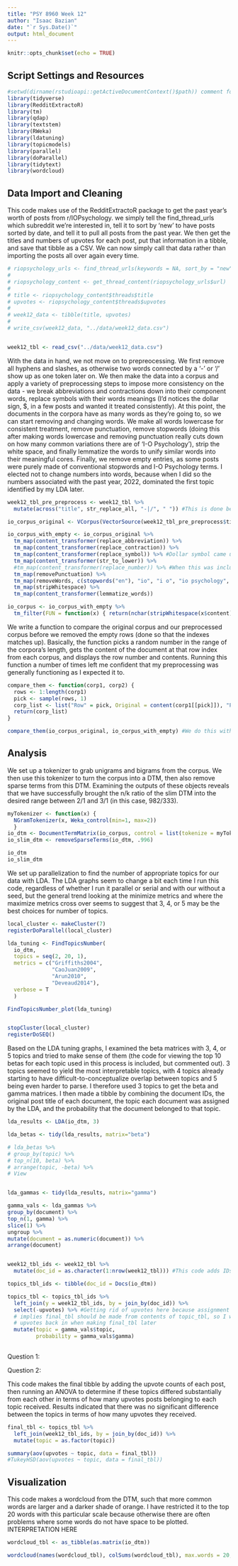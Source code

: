 ```yaml
---
title: "PSY 8960 Week 12"
author: "Isaac Bazian"
date: "`r Sys.Date()`"
output: html_document
---
```


```r
knitr::opts_chunk$set(echo = TRUE)
```


## Script Settings and Resources
```r
#setwd(dirname(rstudioapi::getActiveDocumentContext()$path)) comment for now, probably won't need
library(tidyverse)
library(RedditExtractoR)
library(tm)
library(qdap)
library(textstem)
library(RWeka)
library(ldatuning)
library(topicmodels)
library(parallel)
library(doParallel)
library(tidytext)
library(wordcloud)
```

## Data Import and Cleaning

This code makes use of the RedditExtractoR package to get the past year's worth of posts from r/IOPsychology. we simply tell the find_thread_urls which subreddit we're interested in, tell it to sort by 'new' to have posts sorted by date, and tell it to pull all posts from the past year. We then get the titles and numbers of upvotes for each post, put that information in a tibble, and save that tibble as a CSV. We can now simply call that data rather than importing the posts all over again every time.
```r
# riopsychology_urls <- find_thread_urls(keywords = NA, sort_by = "new", subreddit = "IOPsychology", period = "year")
# 
# riopsychology_content <- get_thread_content(riopsychology_urls$url)
# 
# title <- riopsychology_content$threads$title
# upvotes <- riopsychology_content$threads$upvotes
# 
# week12_data <- tibble(title, upvotes)
# 
# write_csv(week12_data, "../data/week12_data.csv")


week12_tbl <- read_csv("../data/week12_data.csv")


```



With the data in hand, we not move on to prepreocessing. We first remove all hyphens and slashes, as otherwise two words connected by a '-' or '/' show up as one token later on. We then make the data into a corpus and apply a variety of preprocessing steps to impose more consistency on the data - we break abbreviations and contractions down into their component words, replace symbols with their words meanings (I'd notices the dollar sign, $, in a few posts and wanted it treated consistently). At this point, the documents in the corpora have as many words as they're going to, so we can start removing and changing words. We make all words lowercase for consistent treatment, remove punctuation, remove stopwords (doing this after making words lowercase and removing punctuation really cuts down on how many common variations there are of 'I-O Psychology'), strip the white space, and finally lemmatize the words to unify similar words into their meaningful cores. Finally, we remove empty entries, as some posts were purely made of conventional stopwords and I-O Psychology terms. I elected not to change numbers into words, because when I did so the numbers associated with the past year, 2022, dominated the first topic identified by my LDA later.
```r
week12_tbl_pre_preprocess <- week12_tbl %>% 
  mutate(across("title", str_replace_all, "-|/", " ")) #This is done because otherwise words connected by a hyphen or slash end up as one token

io_corpus_original <- VCorpus(VectorSource(week12_tbl_pre_preprocess$title))

io_corpus_with_empty <- io_corpus_original %>% 
  tm_map(content_transformer(replace_abbreviation)) %>% 
  tm_map(content_transformer(replace_contraction)) %>% 
  tm_map(content_transformer(replace_symbol)) %>% #Dollar symbol came up, so I included this
  tm_map(content_transformer(str_to_lower)) %>% 
  #tm_map(content_transformer(replace_number)) %>% #When this was included, numbers that reflect the year dominated the first category
  tm_map(removePunctuation) %>% 
  tm_map(removeWords, c(stopwords("en"), "io", "i o", "io psychology", "i o psychology", "io psych", "i o psych", "riopsychology", "iopsychology", "psychologist", "psychologists")) %>% 
  tm_map(stripWhitespace) %>% 
  tm_map(content_transformer(lemmatize_words))

io_corpus <- io_corpus_with_empty %>% 
  tm_filter(FUN = function(x) { return(nchar(stripWhitespace(x$content)[[1]]) > 1) }) #RL's code, changed > 0 to > 1 because my code made empty entries " " rather than "", so 1 character rather than 0
```

We write a function to compare the original corpus and our preprocessed corpus before we removed the empty rows (done so that the indexes matches up). Basically, the function picks a random number in the range of the corpora's length, gets the content of the document at that row index from each corpus, and displays the row number and contents. Running this function a number of times left me confident that my preprocessing was generally functioning as I expected it to.
```r
compare_them <- function(corp1, corp2) {
  rows <- 1:length(corp1)
  pick <- sample(rows, 1)
  corp_list <- list("Row" = pick, Original = content(corp1[[pick]]), "Preprocessed" = content(corp2[[pick]]))
  return(corp_list)
}

compare_them(io_corpus_original, io_corpus_with_empty) #We do this with io_corpus_with_empty rather than io_corpus because this way the filtered values aren't removed yet, so the indexes match up with the original. Otherwise if the random value is above where the first value has been dropped, you get two different documents.
```
## Analysis

We set up a tokenizer to grab unigrams and bigrams from the corpus. We then use this tokenizer to turn the corpus into a DTM, then also remove sparse terms from this DTM. Examining the outputs of these objects reveals that we have successfully brought the n/k ratio of the slim DTM into the desired range between 2/1 and 3/1 (in this case, 982/333).
```r
myTokenizer <- function(x) { 
  NGramTokenizer(x, Weka_control(min=1, max=2)) 
  }
io_dtm <- DocumentTermMatrix(io_corpus, control = list(tokenize = myTokenizer))
io_slim_dtm <- removeSparseTerms(io_dtm, .996)

io_dtm
io_slim_dtm

```

We set up parallelization to find the number of appropriate topics for our data with LDA. The LDA graphs seem to change a bit each time I run this code, regardless of whether I run it parallel or serial and with our without a seed, but the general trend looking at the minimize metrics and where the maximize metrics cross over seems to suggest that 3, 4, or 5 may be the best choices for number of topics.
```r
local_cluster <- makeCluster(7)
registerDoParallel(local_cluster)

lda_tuning <- FindTopicsNumber(
  io_dtm,
  topics = seq(2, 20, 1),
  metrics = c("Griffiths2004",
              "CaoJuan2009",
              "Arun2010",
              "Deveaud2014"),
  verbose = T
  )

FindTopicsNumber_plot(lda_tuning)


stopCluster(local_cluster)
registerDoSEQ()
```

Based on the LDA tuning graphs, I examined the beta matrices with 3, 4, or 5 topics and tried to make sense of them (the code for viewing the top 10 betas for each topic used in this process is included, but commented out). 3 topics seemed to yield the most interpretable topics, with 4 topics already starting to have difficult-to-conceptualize overlap between topics and 5 being even harder to parse. I therefore used 3 topics to get the beta and gamma matrices. I then made a tibble by combining the document IDs, the original post title of each document, the topic each document was assigned by the LDA, and the probability that the document belonged to that topic.
```r
lda_results <- LDA(io_dtm, 3)

lda_betas <- tidy(lda_results, matrix="beta")

# lda_betas %>%
# group_by(topic) %>%
# top_n(10, beta) %>%
# arrange(topic, -beta) %>%
# View


lda_gammas <- tidy(lda_results, matrix="gamma")

gamma_vals <- lda_gammas %>%
group_by(document) %>%
top_n(1, gamma) %>%
slice(1) %>%
ungroup %>%
mutate(document = as.numeric(document)) %>%
arrange(document)


week12_tbl_ids <- week12_tbl %>% 
  mutate(doc_id = as.character(1:nrow(week12_tbl))) #This code adds IDs to the original documents, and when it's left joined the removed empty entries will not carry over

topics_tbl_ids <- tibble(doc_id = Docs(io_dtm))

topics_tbl <- topics_tbl_ids %>% 
  left_join(y = week12_tbl_ids, by = join_by(doc_id)) %>%
  select(-upvotes) %>% #Getting rid of upvotes here because assignment language
  # implies final_tbl should be made from contents of topic_tbl, so I will add
  # upvotes back in when making final_tbl later
  mutate(topic = gamma_vals$topic,
         probability = gamma_vals$gamma)
         

```

Question 1:

Question 2:


This code makes the final tibble by adding the upvote counts of each post, then running an ANOVA to determine if these topics differed substantially from each other in terms of how many upvotes posts belonging to each topic received. Results indicated that there was no significant difference between the topics in terms of how many upvotes they received.
```r

final_tbl <- topics_tbl %>% 
  left_join(week12_tbl_ids, by = join_by(doc_id)) %>% 
  mutate(topic = as.factor(topic))

summary(aov(upvotes ~ topic, data = final_tbl))
#TukeyHSD(aov(upvotes ~ topic, data = final_tbl))

```


## Visualization

This code makes a wordcloud from the DTM, such that more common words are larger and a darker shade of orange. I have restricted it to the top 20 words with this particular scale because otherwise there are often problems where some words do not have space to be plotted. INTERPRETATION HERE
```r
wordcloud_tbl <- as_tibble(as.matrix(io_dtm))

wordcloud(names(wordcloud_tbl), colSums(wordcloud_tbl), max.words = 20, colors = brewer.pal(9, "Oranges"), scale = c(3.5, 0.25))
```


